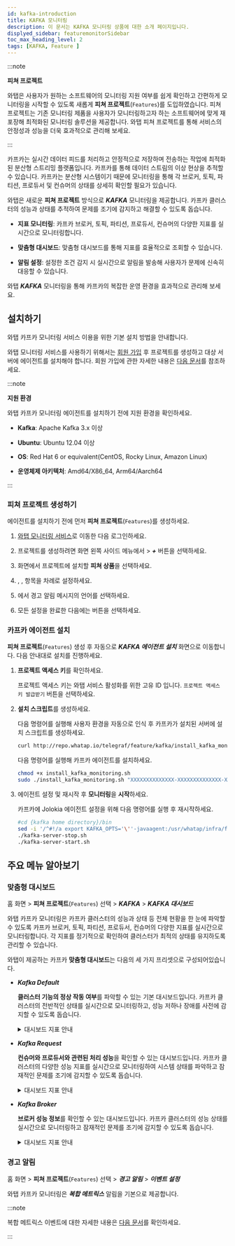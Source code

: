 ```yaml
---
id: kafka-introduction
title: KAFKA 모니터링
description: 이 문서는 KAFKA 모니터링 상품에 대한 소개 페이지입니다.
displyed_sidebar: featuremonitorSidebar
toc_max_heading_level: 2
tags: [KAFKA, Feature ]
---
```



:::note

**피쳐 프로젝트**<ScrollToLink anchor='feature-project' />

와탭은 사용자가 원하는 소프트웨어의 모니터링 지원 여부를 쉽게 확인하고 간편하게 모니터링을 시작할 수 있도록 새롭게 **피쳐 프로젝트**(<code class='Features'>Features</code>)를 도입하였습니다. 피쳐 프로젝트는 기존 모니터링 제품을 사용자가 모니터링하고자 하는 소프트웨어에 맞게 재포장해 최적화된 모니터링 솔루션을 제공합니다. 와탭 피쳐 프로젝트를 통해 서비스의 안정성과 성능을 더욱 효과적으로 관리해 보세요. 

:::

카프카는 실시간 데이터 피드를 처리하고 안정적으로 저장하며 전송하는 작업에 최적화된 분산형 스트리밍 플랫폼입니다. 카프카를 통해 데이터 스트림의 이상 현상을 추적할 수 있습니다. 카프카는 분산형 시스템이기 때문에 모니터링을 통해 각 브로커, 토픽, 파티션, 프로듀서 및 컨슈머의 상태를 상세히 확인할 필요가 있습니다. 

와탭은 새로운 **피쳐 프로젝트** 방식으로 ***KAFKA*** 모니터링을 제공합니다. 카프카 클러스터의 성능과 상태를 추적하여 문제를 조기에 감지하고 해결할 수 있도록 돕습니다.

* **지표 모니터링**: 카프카 브로커, 토픽, 파티션, 프로듀서, 컨슈머의 다양한 지표를 실시간으로 모니터링합니다.

* **맞춤형 대시보드**: 맞춤형 대시보드를 통해 지표를 효율적으로 조회할 수 있습니다.

* **알림 설정**: 설정한 조건 감지 시 실시간으로 알림을 발송해 사용자가 문제에 신속히 대응할 수 있습니다.

와탭 ***KAFKA*** 모니터링을 통해 카프카의 복잡한 운영 환경을 효과적으로 관리해 보세요.


## 설치하기

와탭 카프카 모니터링 서비스 이용을 위한 기본 설치 방법을 안내합니다. 

와탭 모니터링 서비스를 사용하기 위해서는 [회원 가입](https://www.whatap.io/ko/signup/) 후 프로젝트를 생성하고 대상 서버에 에이전트를 설치해야 합니다. 회원 가입에 관한 자세한 내용은 [다음 문서](../account/account-manage)를 참조하세요. 

:::note  

**지원 환경**<ScrollToLink anchor='kafka-supported-env' />

와탭 카프카 모니터링 에이전트를 설치하기 전에 지원 환경을 확인하세요. 

* **Kafka**: Apache Kafka 3.x 이상

* **Ubuntu**: Ubuntu 12.04 이상

* **OS**: Red Hat 6 or equivalent(CentOS, Rocky Linux, Amazon Linux)

* **운영체제 아키텍처**: Amd64/X86_64, Arm64/Aarch64

:::

### 피쳐 프로젝트 생성하기

에이전트를 설치하기 전에 먼저 **피쳐 프로젝트**(<code class='Features'>Features</code>)를 생성하세요.

1. [와탭 모니터링 서비스](https://service.whatap.io)로 이동한 다음 로그인하세요.

1. 프로젝트를 생성하려면 화면 왼쪽 사이드 메뉴에서 <Cmdname sid="BTN07332" className="uitext" /> &gt; ***+*** <Cmdname sid='BTN06696' className='uitext'/> 버튼을 선택하세요.

1. <Cmdname sid="TTL07073" className="uitext" /> 화면에서 프로젝트에 설치할 **피쳐 상품**을 선택하세요.

1. <Cmdname sid="project_name" className="uitext" />, <Cmdname sid="data_server_region" className="uitext" />, <Cmdname sid="project_time_zone" className="uitext" /> 항목을 차례로 설정하세요.

    <ImgLang img='create-project-v3.png' desc='프로젝트 생성'/>

1. <Cmdname sid="TTL07727" className="uitext" />에서 경고 알림 메시지의 언어를 선택하세요.

1. 모든 설정을 완료한 다음에는 <Cmdname sid="creating_a_project" className="uitext" /> 버튼을 선택하세요.

### 카프카 에이전트 설치 

**피쳐 프로젝트**(<code class='Features'>Features</code>) 생성 후 자동으로 ***KAFKA 에이전트 설치*** 화면으로 이동합니다. 다음 안내대로 설치를 진행하세요. 

1. **프로젝트 액세스 키**를 확인하세요. 

    프로젝트 액세스 키는 와탭 서비스 활성화를 위한 고유 ID 입니다. <code class='my'>프로젝트 액세스 키 발급받기</code> 버튼을 선택하세요. 

1. **설치 스크립트**를 생성하세요. 

    다음 명령어를 실행해 사용자 환경을 자동으로 인식 후 카프카가 설치된 서버에 설치 스크립트를 생성하세요. 

    ```bash
    curl http://repo.whatap.io/telegraf/feature/kafka/install_kafka_monitoring.sh -o install_kafka_monitoring.sh
    ```

    다음 명령어를 실행해 카프카 에이전트를 설치하세요.
    
    ```bash
    chmod +x install_kafka_monitoring.sh
    sudo ./install_kafka_monitoring.sh "XXXXXXXXXXXXXX-XXXXXXXXXXXXXX-XXXXXXXXXXXXXX" "15.165.146.117"
    ```

1. 에이전트 설정 및 재시작 후 **모니터링**을 **시작**하세요.  

    카프카에 Jolokia 에이전트 설정을 위해 다음 명령어를 실행 후 재시작하세요.

    ```bash 
    #cd {kafka home directory}/bin
    sed -i '/^#!/a export KAFKA_OPTS='\''-javaagent:/usr/whatap/infra/feature/jolokia-agent-jvm-2.0.1-javaagent.jar=port=8778,host=127.0.0.1'\''' kafka-server-start.sh
    ./kafka-server-stop.sh
    ./kafka-server-start.sh
    ```

## 주요 메뉴 알아보기

### 맞춤형 대시보드

홈 화면 > **피쳐 프로젝트**(<code class='Features'>Features</code>) 선택 > ***KAFKA*** > ***KAFKA 대시보드***

와탭 카프카 모니터링은 카프카 클러스터의 성능과 상태 등 전체 현황을 한 눈에 파악할 수 있도록 카프카 브로커, 토픽, 파티션, 프로듀서, 컨슈머의 다양한 지표를 실시간으로 모니터링합니다. 각 지표를 정기적으로 확인하여 클러스터가 최적의 상태를 유지하도록 관리할 수 있습니다.

와탭이 제공하는 카프카 **맞춤형 대시보드**는 다음의 세 가지 프리셋으로 구성되어있습니다. 

* ***Kafka Default***

  **클러스터 기능의 정상 작동 여부**를 파악할 수 있는 기본 대시보드입니다. 카프카 클러스터의 전반적인 상태를 실시간으로 모니터링하고, 성능 저하나 장애를 사전에 감지할 수 있도록 돕습니다.

  <details>
  <summary>대시보드 지표 안내 </summary>

  ##### Kafka Overview 

  * ***Active Controller Count***: 현재 활성 상태인 컨트롤러의 수입니다. 컨트롤러는 Kafka 클러스터에서 파티션 리더와 복제를 관리합니다. 보통 하나의 활성 컨트롤러가 존재합니다.

  * ***Brokers Online***: 온라인 상태의 브로커 수입니다. 브로커는 메시지를 저장하고 클라이언트 요청을 처리하는 역할을 합니다.

  * ***Online Partitions***: 온라인 상태의 파티션 수입니다. 각 토픽은 여러 파티션으로 나뉘며, 각 파티션은 여러 브로커에 걸쳐 저장됩니다.

  * ***Preferred Replica Imbalance***: 선호되는 리플리카의 불균형을 나타냅니다. 이 값이 높으면 특정 브로커에 리플리카가 집중되어 있음을 의미합니다.

  * ***Under Replicated Partitions***: 복제되지 않은 파티션 수입니다. 이 값이 0이 아닌 경우 데이터 손실 위험이 있습니다.

  * ***Leader Count per Broker***: 각 브로커별 리더 파티션 수를 나타냅니다. 리더 파티션은 클라이언트 요청을 직접 처리하는 파티션입니다.

  * ***Unclean Leader Elections***: 비정상적인 리더 선출 수입니다. 이 값이 높으면 클러스터 안정성에 문제가 있을 수 있습니다.

  * ***Under min ISR Partitions***: 최소 ISR(동기화된 복제본) 이하의 파티션 수입니다. ISR은 데이터의 내구성을 보장합니다.

  * ***Offline Partitions Count***: 오프라인 상태의 파티션 수입니다. 파티션이 오프라인 상태면 해당 파티션의 데이터에 접근할 수 없습니다.

  * ***Broker Network Throughput*** `BytesOutPerSec`/`BytesInPerSec`: 브로커의 네트워크 처리량을 나타냅니다. 초당 송신/수신 바이트 수를 그래프로 표시합니다.

  ##### Java Virtual Machine 

  * ***CPU Usage***: JVM의 CPU 사용률을 나타냅니다. CPU 사용률이 높으면 성능에 영향을 미칠 수 있습니다.

  * ***JVM Memory Used***: JVM이 사용 중인 메모리 양을 나타냅니다. 주기적으로 메모리가 증가하고 Garbage Collection(GC) 후에 감소하는 패턴을 보입니다.

  * ***Time Spent in GC***: Garbage Collection(GC)에 소비된 시간을 나타냅니다. GC 시간 증가가 성능 저하로 이어질 수 있습니다.

  ##### Linux Disk I/O

  * ***Linux Disk Read Bytes***: 디스크 읽기 바이트 수를 나타냅니다. 높은 디스크 읽기/쓰기 양은 I/O 병목을 초래할 수 있습니다.

  * ***Linux Disk Write Bytes***: 디스크 쓰기 바이트 수를 나타냅니다. 읽기와 마찬가지로 높은 쓰기 양은 성능에 영향을 줄 수 있습니다.

  </details>

* ***Kafka Request***

  **컨슈머와 프로듀서와 관련된 처리 성능**을 확인할 수 있는 대시보드입니다. 카프카 클러스터의 다양한 성능 지표를 실시간으로 모니터링하여 시스템 상태를 파악하고 잠재적인 문제를 조기에 감지할 수 있도록 돕습니다.

  <details>
  <summary>대시보드 지표 안내 </summary>

  ##### Processing Performance 

  - ***Messages In***: 전체 클러스터에서 초당 수신되는 메시지의 수를 나타냅니다.

  - ***Messages In per Broker***: 각 브로커별로 초당 수신되는 메시지의 수를 나타냅니다.

  - ***Bytes In***: 전체 클러스터에서 초당 수신되는 바이트의 수를 나타냅니다.

  - ***Bytes In per Broker***: 각 브로커별로 초당 수신되는 바이트의 수를 나타냅니다.

  - ***Request Queue Size***: 현재 처리되지 않은 요청이 대기 중인 큐의 크기를 나타냅니다. 큐 크기가 커지면 응답 시간이 길어질 수 있습니다.

  - ***Response Queue Size***: 응답을 기다리는 요청이 대기 중인 큐의 크기를 나타냅니다. 큐 크기가 커지면 지연이 발생할 수 있습니다.

  - ***Network Processor Avg Usage Percent***: 네트워크 프로세서의 평균 사용률을 나타냅니다. 네트워크 관련 작업의 부하를 보여줍니다.

  - ***Request Handler Avg Percent***: 요청 처리기의 평균 사용률을 나타냅니다. 요청 처리에 대한 부하를 보여줍니다.

  ##### Requests 

  * ***Produce Request Per Sec***: 초당 생성되는 프로듀서 요청 수를 나타냅니다. 높은 값은 많은 데이터가 브로커로 전송되고 있음을 의미합니다.

  * ***Consume Fetch Request Per Sec***: 초당 생성되는 컨슈머 fetch 요청 수를 나타냅니다. 높은 값은 많은 데이터가 컨슈머로 전송되고 있음을 의미합니다.

  * ***Broker Fetch Request Per Sec***: 브로커 간의 fetch 요청 수를 나타냅니다. 데이터 복제를 위한 내부 트래픽을 보여줍니다.

  * ***All Request Per Sec Across All Brokers***: 모든 브로커에서 처리되는 초당 요청 수를 나타냅니다. 클러스터 전체의 요청 부하를 보여줍니다.

  ##### Errors 

  * ***Errors Per Sec***: 초당 발생하는 에러 수를 나타냅니다. 에러 수가 많을 경우 시스템의 안정성에 문제가 있을 수 있습니다.

  ##### Offset Commit 

  * ***Offset Commit Request Per Sec***: 초당 커밋되는 오프셋 요청 수를 나타냅니다. 오프셋 커밋은 컨슈머 그룹이 메시지를 처리한 위치를 나타냅니다.

  ##### Metadata

  * ***Metadata Request Per Sec***: 초당 메타데이터 요청 수를 나타냅니다. 메타데이터 요청은 브로커와 파티션 정보에 대한 요청을 의미합니다.

  ##### Topic 

  * ***IsrShrinks per Sec***: 초당 ISR(동기화된 복제본) 축소 이벤트 수를 나타냅니다. ISR이 축소되면 데이터 내구성에 문제가 발생할 수 있습니다.

  * ***IsrExpands per Sec***: 초당 ISR 확장 이벤트 수를 나타냅니다. ISR이 확장되면 데이터 내구성이 향상될 수 있습니다.

  * ***Log size per Topic***: 각 토픽별 로그 사이즈를 나타냅니다. 토픽 데이터의 크기를 보여줍니다.

  * ***Log size per Broker***: 각 브로커별 로그 사이즈를 나타냅니다. 브로커에 저장된 데이터의 크기를 보여줍니다.

  ##### Consume Lag

  * ***Lag***: 메시지 소비의 지연을 나타냅니다. 컨슈머가 메시지를 읽는 속도가 프로듀서가 메시지를 쓰는 속도보다 느릴 때 발생합니다.

  </details>

* ***Kafka Broker*** 

  **브로커 성능 정보**를 확인할 수 있는 대시보드입니다. 카프카 클러스터의 성능 상태를 실시간으로 모니터링하고 잠재적인 문제를 조기에 감지할 수 있도록 돕습니다.

  <details>
  <summary>대시보드 지표 안내 </summary>

  ##### Broker Performance - Produce

  * ***Producer - RequestQueueTimeMs***: 프로듀서 요청이 큐에 대기하는 시간을 밀리초(ms) 단위로 표시합니다. 큐 대기 시간이 길어지면 성능 저하가 발생할 수 있습니다.

  * ***Producer - LocalTimeMs***: 프로듀서 요청이 로컬 브로커에서 처리되는 시간을 밀리초 단위로 표시합니다.

  * ***Producer - RemoteTimeMs***: 프로듀서 요청이 원격 브로커로 전송되고 처리되는 시간을 밀리초 단위로 표시합니다.

  * ***Producer - ResponseQueueTimeMs***: 프로듀서 요청의 응답이 큐에 대기하는 시간을 밀리초 단위로 표시합니다.

  * ***Producer - ResponseSendTimeMs***: 프로듀서 요청의 응답이 클라이언트로 전송되는 시간을 밀리초 단위로 표시합니다.

  ##### Broker Performance - Consume

  * ***Consumer - RequestQueueTimeMs***: 컨슈머 요청이 큐에 대기하는 시간을 밀리초 단위로 표시합니다.

  * ***Consumer - LocalTimeMs***: 컨슈머 요청이 로컬 브로커에서 처리되는 시간을 밀리초 단위로 표시합니다.

  * ***Consumer - RemoteTimeMs***: 컨슈머 요청이 원격 브로커로 전송되고 처리되는 시간을 밀리초 단위로 표시합니다.
  
  * ***Consumer - ResponseQueueTimeMs***: 컨슈머 요청의 응답이 큐에 대기하는 시간을 밀리초 단위로 표시합니다.

  * ***Consumer - ResponseSendTimeMs***: 컨슈머 요청의 응답이 클라이언트로 전송되는 시간을 밀리초 단위로 표시합니다.

  ##### Broker Performance - Fetch Follower

  * ***FetchFollower - RequestQueueTimeMs***: 팔로워 브로커의 fetch 요청이 큐에 대기하는 시간을 밀리초 단위로 표시합니다.

  * ***FetchFollower - LocalTimeMs***: 팔로워 브로커의 fetch 요청이 로컬 브로커에서 처리되는 시간을 밀리초 단위로 표시합니다.

  * ***FetchFollower - RemoteTimeMs***: 팔로워 브로커의 fetch 요청이 원격 브로커로 전송되고 처리되는 시간을 밀리초 단위로 표시합니다.

  * ***FetchFollower - ResponseQueueTimeMs***: 팔로워 브로커의 fetch 요청의 응답이 큐에 대기하는 시간을 밀리초 단위로 표시합니다.

  * ***FetchFollower - ResponseSendTimeMs***: 팔로워 브로커의 fetch 요청의 응답이 클라이언트로 전송되는 시간을 밀리초 단위로 표시합니다.

  ##### ZooKeeper 

  * ***ZooKeeper Request Latency***: ZooKeeper 요청의 지연 시간을 표시합니다. 높은 지연 시간은 ZooKeeper의 성능 저하를 나타낼 수 있습니다.

  * ***ZooKeeper Connections per sec***: 초당 ZooKeeper에 생성되는 연결 수를 표시합니다.

  * ***ZooKeeper Expired Connections per sec***: 초당 만료된 ZooKeeper 연결 수를 표시합니다. 연결 만료는 세션 타임아웃 등으로 발생할 수 있습니다.

  * ***ZooKeeper auth failures per sec***: 초당 ZooKeeper 인증 실패 횟수를 표시합니다. 인증 실패가 많으면 보안 문제나 설정 오류를 의심해볼 수 있습니다.

  * ***ZooKeeper disconnects per sec***: 초당 ZooKeeper 연결이 끊어진 횟수를 표시합니다. 연결이 자주 끊어지면 네트워크 문제나 ZooKeeper 서버의 성능 문제를 의심해볼 수 있습니다.

  </details>

### 경고 알림 

홈 화면 > **피쳐 프로젝트**(<code class='Features'>Features</code>) 선택 > ***경고 알림*** > ***이벤트 설정***

와탭 카프카 모니터링은 ***복합 메트릭스*** 알림을 기본으로 제공합니다. 

:::note 

복합 메트릭스 이벤트에 대한 자세한 내용은 [다음 문서](https://docs.whatap.io/server/metric-warning-notice#composite-metrics-event)를 확인하세요. 

:::